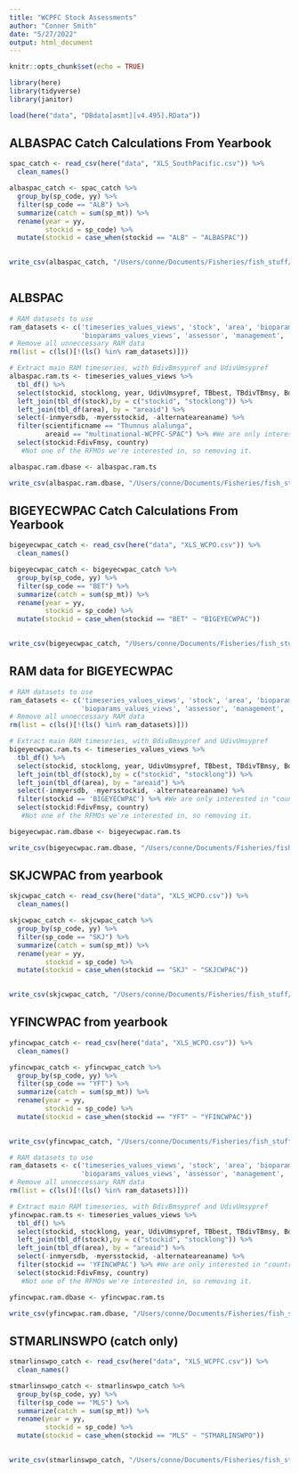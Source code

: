 ```yaml
---
title: "WCPFC Stock Assessments"
author: "Conner Smith"
date: "5/27/2022"
output: html_document
---
```


```r
knitr::opts_chunk$set(echo = TRUE)

library(here)
library(tidyverse)
library(janitor)

load(here("data", "DBdata[asmt][v4.495].RData"))
```

## ALBASPAC Catch Calculations From Yearbook 

```r
spac_catch <- read_csv(here("data", "XLS_SouthPacific.csv")) %>% 
  clean_names()

albaspac_catch <- spac_catch %>% 
  group_by(sp_code, yy) %>% 
  filter(sp_code == "ALB") %>% 
  summarize(catch = sum(sp_mt)) %>% 
  rename(year = yy,
         stockid = sp_code) %>% 
  mutate(stockid = case_when(stockid == "ALB" ~ "ALBASPAC"))
 

write_csv(albaspac_catch, "/Users/conne/Documents/Fisheries/fish_stuff/data/albaspac_catch.csv")
  
```


## ALBSPAC

```r
# RAM datasets to use
ram_datasets <- c('timeseries_values_views', 'stock', 'area', 'bioparams', 'timeseries_assessments_views',
                  'bioparams_values_views', 'assessor', 'management', 'assessment')
# Remove all unneccessary RAM data
rm(list = c(ls()[!(ls() %in% ram_datasets)]))

# Extract main RAM timeseries, with BdivBmsypref and UdivUmsypref
albaspac.ram.ts <- timeseries_values_views %>%
  tbl_df() %>%
  select(stockid, stocklong, year, UdivUmsypref, TBbest, TBdivTBmsy, BdivBmsypref, TAC, TCbest, ERbest, SSB, F, FdivFmsy, ) %>% #These are some of the metrics of interest, but this can be changed to select more if needed.
  left_join(tbl_df(stock),by = c("stockid", "stocklong")) %>%
  left_join(tbl_df(area), by = "areaid") %>%
  select(-inmyersdb, -myersstockid, -alternateareaname) %>% 
  filter(scientificname == "Thunnus alalunga",
         areaid == "multinational-WCPFC-SPAC") %>% #We are only interested in "country == multinational", so removing the two countries that have pelagic stock assessments that are not multinational.
  select(stockid:FdivFmsy, country)
   #Not one of the RFMOs we're interested in, so removing it.

albaspac.ram.dbase <- albaspac.ram.ts 

write_csv(albaspac.ram.dbase, "/Users/conne/Documents/Fisheries/fish_stuff/data/albaspac_timeseries_2015.csv")
```


## BIGEYECWPAC Catch Calculations From Yearbook 

```r
bigeyecwpac_catch <- read_csv(here("data", "XLS_WCPO.csv")) %>% 
  clean_names()

bigeyecwpac_catch <- bigeyecwpac_catch %>% 
  group_by(sp_code, yy) %>% 
  filter(sp_code == "BET") %>% 
  summarize(catch = sum(sp_mt)) %>% 
  rename(year = yy,
         stockid = sp_code) %>% 
  mutate(stockid = case_when(stockid == "BET" ~ "BIGEYECWPAC"))
 

write_csv(bigeyecwpac_catch, "/Users/conne/Documents/Fisheries/fish_stuff/data/bigeyecwpac_catch.csv")
```

## RAM data for BIGEYECWPAC

```r
# RAM datasets to use
ram_datasets <- c('timeseries_values_views', 'stock', 'area', 'bioparams', 'timeseries_assessments_views',
                  'bioparams_values_views', 'assessor', 'management', 'assessment')
# Remove all unneccessary RAM data
rm(list = c(ls()[!(ls() %in% ram_datasets)]))

# Extract main RAM timeseries, with BdivBmsypref and UdivUmsypref
bigeyecwpac.ram.ts <- timeseries_values_views %>%
  tbl_df() %>%
  select(stockid, stocklong, year, UdivUmsypref, TBbest, TBdivTBmsy, BdivBmsypref, TAC, TCbest, ERbest, SSB, F, FdivFmsy, ) %>% #These are some of the metrics of interest, but this can be changed to select more if needed.
  left_join(tbl_df(stock),by = c("stockid", "stocklong")) %>%
  left_join(tbl_df(area), by = "areaid") %>%
  select(-inmyersdb, -myersstockid, -alternateareaname) %>% 
  filter(stockid == 'BIGEYECWPAC') %>% #We are only interested in "country == multinational", so removing the two countries that have pelagic stock assessments that are not multinational.
  select(stockid:FdivFmsy, country)
   #Not one of the RFMOs we're interested in, so removing it.

bigeyecwpac.ram.dbase <- bigeyecwpac.ram.ts 

write_csv(bigeyecwpac.ram.dbase, "/Users/conne/Documents/Fisheries/fish_stuff/data/bigeyecwpac_timeseries_2015.csv")
```


## SKJCWPAC from yearbook 

```r
skjcwpac_catch <- read_csv(here("data", "XLS_WCPO.csv")) %>% 
  clean_names()

skjcwpac_catch <- skjcwpac_catch %>% 
  group_by(sp_code, yy) %>% 
  filter(sp_code == "SKJ") %>% 
  summarize(catch = sum(sp_mt)) %>% 
  rename(year = yy,
         stockid = sp_code) %>% 
  mutate(stockid = case_when(stockid == "SKJ" ~ "SKJCWPAC"))
 

write_csv(skjcwpac_catch, "/Users/conne/Documents/Fisheries/fish_stuff/data/skjcwpac_catch.csv")
```


## YFINCWPAC from yearbook 

```r
yfincwpac_catch <- read_csv(here("data", "XLS_WCPO.csv")) %>% 
  clean_names()

yfincwpac_catch <- yfincwpac_catch %>% 
  group_by(sp_code, yy) %>% 
  filter(sp_code == "YFT") %>% 
  summarize(catch = sum(sp_mt)) %>% 
  rename(year = yy,
         stockid = sp_code) %>% 
  mutate(stockid = case_when(stockid == "YFT" ~ "YFINCWPAC"))
 

write_csv(yfincwpac_catch, "/Users/conne/Documents/Fisheries/fish_stuff/data/yfincwpac_catch.csv")
```

```r
# RAM datasets to use
ram_datasets <- c('timeseries_values_views', 'stock', 'area', 'bioparams', 'timeseries_assessments_views',
                  'bioparams_values_views', 'assessor', 'management', 'assessment')
# Remove all unneccessary RAM data
rm(list = c(ls()[!(ls() %in% ram_datasets)]))

# Extract main RAM timeseries, with BdivBmsypref and UdivUmsypref
yfincwpac.ram.ts <- timeseries_values_views %>%
  tbl_df() %>%
  select(stockid, stocklong, year, UdivUmsypref, TBbest, TBdivTBmsy, BdivBmsypref, TAC, TCbest, ERbest, SSB, F, FdivFmsy, ) %>% #These are some of the metrics of interest, but this can be changed to select more if needed.
  left_join(tbl_df(stock),by = c("stockid", "stocklong")) %>%
  left_join(tbl_df(area), by = "areaid") %>%
  select(-inmyersdb, -myersstockid, -alternateareaname) %>% 
  filter(stockid == 'YFINCWPAC') %>% #We are only interested in "country == multinational", so removing the two countries that have pelagic stock assessments that are not multinational.
  select(stockid:FdivFmsy, country)
   #Not one of the RFMOs we're interested in, so removing it.

yfincwpac.ram.dbase <- yfincwpac.ram.ts 

write_csv(yfincwpac.ram.dbase, "/Users/conne/Documents/Fisheries/fish_stuff/data/yfincwpac_timeseries_2015.csv")
```

## STMARLINSWPO (catch only)

```r
stmarlinswpo_catch <- read_csv(here("data", "XLS_WCPFC.csv")) %>% 
  clean_names()

stmarlinswpo_catch <- stmarlinswpo_catch %>% 
  group_by(sp_code, yy) %>% 
  filter(sp_code == "MLS") %>% 
  summarize(catch = sum(sp_mt)) %>% 
  rename(year = yy,
         stockid = sp_code) %>% 
  mutate(stockid = case_when(stockid == "MLS" ~ "STMARLINSWPO"))
 

write_csv(stmarlinswpo_catch, "/Users/conne/Documents/Fisheries/fish_stuff/data/stmarlinswpo_catch.csv")
```


